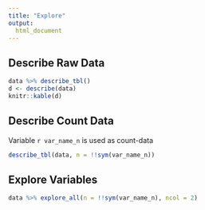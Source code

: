 ---
title: "Explore"
output: 
  html_document
---

## Describe Raw Data

```{r echo=FALSE, message=FALSE, warning=FALSE}
data %>% describe_tbl()
d <- describe(data)
knitr::kable(d)
```

## Describe Count Data

Variable `r var_name_n` is used as count-data

```{r echo=FALSE, message=FALSE, warning=FALSE}
describe_tbl(data, n = !!sym(var_name_n))
```

## Explore Variables

```{r echo=FALSE, fig.height=total_fig_height(data, n=1), fig.width=10, message=FALSE, warning=FALSE}
data %>% explore_all(n = !!sym(var_name_n), ncol = 2)
```
